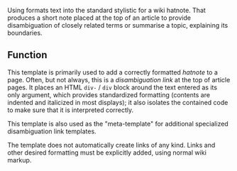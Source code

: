 {{doc/start}}
Using {{tl|Hatnote|''text''}} formats text into the standard stylistic for a wiki hatnote. That produces a short note placed at the top of an article to provide disambiguation of closely related terms or summarise a topic, explaining its boundaries.

==Function==
This template is primarily used to add a correctly formatted ''hatnote'' to a page. Often, but not always, this is a ''disambiguation link'' at the top of article pages. It places an HTML <code>div-</code> / <code>div</code> block around the text entered as its only argument, which provides standardized formatting (contents are indented and italicized in most displays); it also isolates the contained code to make sure that it is interpreted correctly.

This template is also used as the "meta-template" for additional specialized disambiguation link templates.

The template does not automatically create links of any kind. Links and other desired formatting must be explicitly added, using normal wiki markup.
{{doc/end}}